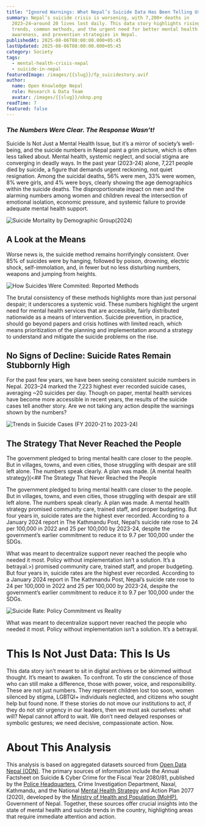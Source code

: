 ```yaml
---
title: "Ignored Warnings: What Nepal’s Suicide Data Has Been Telling Us"
summary: Nepal’s suicide crisis is worsening, with 7,200+ deaths in
  2023–24—around 20 lives lost daily. This data story highlights rising suicide
  trends, common methods, and the urgent need for better mental health support,
  awareness, and prevention strategies in Nepal.
publishedAt: 2025-08-06T08:00:00.000+05:45
lastUpdated: 2025-08-06T08:00:00.000+05:45
category: Society
tags:
  - mental-health-crisis-nepal
  - suicide-in-nepal
featuredImage: /images/{{slug}}/fp_suicidestory.avif
author:
  name: Open Knowledge Nepal
  role: Research & Data Team
  avatar: /images/{{slug}}/oknp.png
readTime: 7
featured: false
---
```

### <em>The Numbers Were Clear. The Response Wasn’t!</em>

Suicide Is Not Just a Mental Health Issue, but it’s a mirror of society’s well-being, and the suicide numbers in Nepal paint a grim picture, which is often less talked about. Mental health, systemic neglect, and social stigma are converging in deadly ways. In the past year (2023-24) alone, 7,221 people died by suicide, a figure that demands urgent reckoning, not quiet resignation. Among the suicidal deaths, 56% were men, 33% were women, 8% were girls, and 4% were boys, clearly showing the age demographics within the suicide deaths. The disproportionate impact on men and the alarming numbers among women and children reveal the intersection of emotional isolation, economic pressure, and systemic failure to provide adequate mental health support.

![Suicide Mortality by Demographic Group(2024)](/images/{{slug}}/suicide_demographic.png)

## A Look at the Means

Worse news is, the suicide method remains horrifyingly consistent. Over 85% of suicides were by hanging, followed by poison, drowning, electric shock, self-immolation, and, in fewer but no less disturbing numbers, weapons and jumping from heights.

![How Suicides Were Commited: Reported Methods](/images/{{slug}}/reported_methods.png)

The brutal consistency of these methods highlights more than just personal despair; it underscores a systemic void.  These numbers highlight the urgent need for mental health services that are accessible, fairly distributed nationwide as a means of intervention. Suicide prevention, in practice, should go beyond papers and crisis hotlines with limited reach, which means prioritization of the planning and implementation around a strategy to understand and mitigate the suicide problems on the rise.

## No Signs of Decline: Suicide Rates Remain Stubbornly High

For the past few years, we have been seeing consistent suicide numbers in Nepal. 2023–24 marked the 7,223 highest ever recorded suicide cases, averaging ~20 suicides per day.  Though on paper, mental health services have become more accessible in recent years, the results of the suicide cases tell another story. Are we not taking any action despite the warnings shown by the numbers?

![Trends in Suicide Cases (FY 2020-21 to 2023-24)](/images/{{slug}}/suicide_trends.png)

## The Strategy That Never Reached the People

The government pledged to bring mental health care closer to the people. But in villages, towns, and even cities, those struggling with despair are still left alone. The numbers speak clearly. A plan was made. [A mental health strategy](<## The Strategy That Never Reached the People

The government pledged to bring mental health care closer to the people. But in villages, towns, and even cities, those struggling with despair are still left alone. The numbers speak clearly. A plan was made. A mental health strategy promised community care, trained staff, and proper budgeting. But four years in, suicide rates are the highest ever recorded. According to a January 2024 report in The Kathmandu Post, Nepal’s suicide rate rose to 24 per 100,000 in 2022 and 25 per 100,000 by 2023-24, despite the government’s earlier commitment to reduce it to 9.7 per 100,000 under the SDGs.

What was meant to decentralize support never reached the people who needed it most. Policy without implementation isn’t a solution. It’s a betrayal.>) promised community care, trained staff, and proper budgeting. But four years in, suicide rates are the highest ever recorded. According to a January 2024 report in The Kathmandu Post, Nepal’s suicide rate rose to 24 per 100,000 in 2022 and 25 per 100,000 by 2023-24, despite the government’s earlier commitment to reduce it to 9.7 per 100,000 under the SDGs.

![Suicide Rate: Policy Commitment vs Reality](/images/{{slug}}/suicide_rate.png)

What was meant to decentralize support never reached the people who needed it most. Policy without implementation isn’t a solution. It’s a betrayal.

# This Is Not Just Data: This Is Us

This data story isn’t meant to sit in digital archives or be skimmed without thought. It’s meant to awaken. To confront. To stir the conscience of those who can still make a difference, those with power, voice, and responsibility. These are not just numbers. They represent children lost too soon, women silenced by stigma, LGBTQI+ individuals neglected, and citizens who sought help but found none. If these stories do not move our institutions to act, if they do not stir urgency in our leaders, then we must ask ourselves: what will? Nepal cannot afford to wait. We don’t need delayed responses or symbolic gestures; we need decisive, compassionate action. Now.

# About This Analysis

This analysis is based on aggregated datasets sourced from [Open Data Nepal (ODN)](https://opendatanepal.com/). The primary sources of information include the Annual Factsheet on Suicide & Cyber Crime for the Fiscal Year 2080/81, published by the [Police Headquarters](https://www.nepalpolice.gov.np/), Crime Investigation Department, Naxal, Kathmandu, and the National [Mental Health Strategy](https://www.opmcm.gov.np/wp-content/uploads/2023/10/%E0%A4%B0%E0%A4%BE%E0%A4%B7%E0%A5%8D%E0%A4%9F%E0%A5%8D%E0%A4%B0%E0%A4%BF%E0%A4%AF-%E0%A4%AE%E0%A4%BE%E0%A4%A8%E0%A4%B8%E0%A4%BF%E0%A4%95-%E0%A4%B8%E0%A5%8D%E0%A4%B5%E0%A4%BE%E0%A4%B8%E0%A5%8D%E0%A4%A5%E0%A5%8D%E0%A4%AF-%E0%A4%B0%E0%A4%A3%E0%A4%A8%E0%A5%80%E0%A4%A4%E0%A4%BF-%E0%A4%A4%E0%A4%A5%E0%A4%BE-%E0%A4%95%E0%A4%BE%E0%A4%B0%E0%A5%8D%E0%A4%AF%E0%A4%AF%E0%A5%8B%E0%A4%9C%E0%A4%A8%E0%A4%BE-%E0%A5%A8%E0%A5%A6%E0%A5%AD%E0%A5%AD.pdf) and Action Plan 2077 (2020), developed by the [Ministry of Health and Population (MoHP)](https://mohp.gov.np/), Government of Nepal. Together, these sources offer crucial insights into the state of mental health and suicide trends in the country, highlighting areas that require immediate attention and action.
